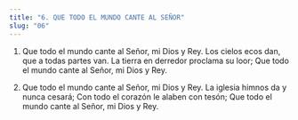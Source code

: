 ```yaml
---
title: "6. QUE TODO EL MUNDO CANTE AL SEÑOR"
slug: "06"
---
```


1. Que todo el mundo cante al Señor, mi Dios y Rey. Los cielos ecos dan, que a todas partes van.
La tierra en derredor proclama su loor;
Que todo el mundo cante al Señor, mi Dios y Rey.

2.  Que todo el mundo cante al Señor, mi Dios y Rey. La iglesia himnos da y nunca cesará;
Con todo el corazón le alaben con tesón;
Que todo el mundo cante al Señor, mi Dios y Rey.

